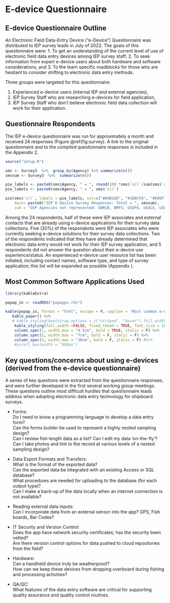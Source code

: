 # E-device Questionnaire 

## E-device Questionnaire Outline

An Electronic Field Data-Entry Device ("e-Device") Questionnaire was distributed to IEP survey leads in July of 2022. The goals of this questionnaire were: 1. To get an understanding of the current level of use of electronic field data entry devices among IEP survey staff; 2. To seek information from expert e-device users about both hardware and software considerations, and 3. To the learn specific roadblocks for those who are hesitant to consider shifting to electronic data entry methods.  

Three groups were targeted for this questionnaire:

1. Experienced e-device users (internal IEP and external agencies),                            
2. IEP Survey Staff who are researching e-devices for field application,                            
3. IEP Survey Staff who don't believe electronic field data collection will work for their application.

## Questionnaire Respondents 

The IEP e-device questionnaire was run for approximately a month and received 24 responses (Figure \@ref(fig:survey). A link to the original questionnaire and to the compiled questionnaire responses is included in the Appendix 2.   



```r

source("setup.R")

sms <- Survey3  %>%  group_by(Agency) %>% summarize(n())
smssum <- Survey3  %>%  summarize(n()) 

pie_labels <- paste0(sms$Agency, " = ", round(100 *sms$`n()`/sum(sms$`n()`), 2), "%")
pie_labels <- paste0(sms$Agency, " = ", sms$`n()`)

pie(sms$`n()`, labels = pie_labels, col=c("#A9D18E", "#1B8CF0", "#E06F7D", "#D1BA26","#D3DEF1","#edd8e0","#9d4edd"), 
    main= paste0("IEP E-device Survey Responses: Total = ", smssum),
    sub = "IEP Agencies not represented: SWRCB, NMFS, USEPA, USACE, USBR")

```

Among the 24 respondents, half of these were IEP associates and external contacts that are already using e-device applications for their survey data collections.  Five (20%) of the respondents were IEP associates who were currently seeking e-device solutions for their survey data collections. Two of the respondents indicated that they have already determined that electronic data entry would not work for their IEP survey application, and 5 respondents did not answer the question about their e-device use experience/status. An experienced e-device user resource list has been initiated, including contact names, software type, and type of survey application; this list will be expanded as possible (Appendix  ). 


## Most Common Software Applications Used


```r


library(kableExtra)

popap_in <- readRDS("popapps.rds")

kable(popap_in, format = "html", escape = F, caption = 'Most common e-device software applications used by the IEP members who responded to the e-device questionnaire.', booktabs = TRUE, align='l') %>%
   kable_paper() %>% 
   # kable_styling(bootstrap_options = c("striped", "hover"),full_width = FALSE, fixed_thead = TRUE, font_size = 20)
    kable_styling(full_width =FALSE, fixed_thead = TRUE, font_size = 18) %>%
    column_spec(1, width_max = "4.5cm", bold = TRUE, italic = F) %>%
    column_spec(2, width_max = "7cm", bold = F, italic = F) %>%
    column_spec(3, width_max = "10cm", bold = F, italic = F) #%>%
    #scroll_box(width = "800px")

```




## Key questions/concerns about using e-devices (derived from the e-device questionnaire) {#keyqest}


A series of key questions were extracted from the questionnaire responses, and were further developed in the first several working group meetings. These questions outline most difficult hurdles that questionnaire leads address when adopting electronic data entry technology for shipboard surveys.

- Forms: 	
   Do I need to know a programming language to develop a data entry form?  
   Can the forms builder be used to represent a highly nested sampling design?  
   Can I review fish length data as a list? Can I edit my data ‘on-the-fly’?  
   Can I take photos and link to the record at various levels of a nested sampling design?  
   
- Data Export Formats and Transfers:  
   What is the format of the exported data?  
   Can the exported data be integrated with an existing Access or SQL database?  
   What procedures are needed for uploading to the database (for each output type)?  
   Can I make a back-up of the data locally when an internet connection is not available? 

- Reading external data inputs:  
Can I incorporate data from an external sensor into the app? GPS, Fish boards, Bar Codes?

- IT Security and Version Control:  
   Does the app have network security certificates; has the security been vetted?  
   Are there version control options for data pushed to cloud repositories from the field?

- Hardware:  
   Can a handheld device truly be weatherproof?  
   How can we keep these devices from dropping overboard during fishing and processing activities?

- QA/QC:  
   What features of the data entry software are critical for supporting quality assurance and quality control routines.


